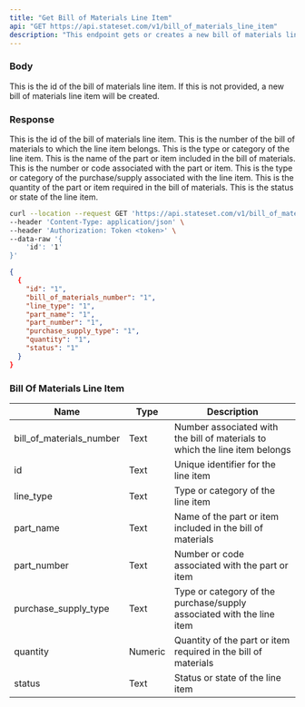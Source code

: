 ```yaml
---
title: "Get Bill of Materials Line Item"
api: "GET https://api.stateset.com/v1/bill_of_materials_line_item"
description: "This endpoint gets or creates a new bill of materials line item."
---
```


### Body

<ParamField body="id" type="string">
  This is the id of the bill of materials line item. If this is not provided, a new bill of materials line item will be created.
</ParamField>


### Response

<ResponseField name="id" type="string">
  This is the id of the bill of materials line item.
</ResponseField>

<ResponseField name="bill_of_materials_number" type="string">
  This is the number of the bill of materials to which the line item belongs.
</ResponseField>

<ResponseField name="line_type" type="string">
  This is the type or category of the line item.
</ResponseField>

<ResponseField name="part_name" type="string">
  This is the name of the part or item included in the bill of materials.
</ResponseField>

<ResponseField name="part_number" type="string">
  This is the number or code associated with the part or item.
</ResponseField> 

<ResponseField name="purchase_supply_type" type="string">
  This is the type or category of the purchase/supply associated with the line item.
</ResponseField>

<ResponseField name="quantity" type="number">
  This is the quantity of the part or item required in the bill of materials.
</ResponseField>

<ResponseField name="status" type="string">
  This is the status or state of the line item.
</ResponseField>

<RequestExample>

```bash cURL
curl --location --request GET 'https://api.stateset.com/v1/bill_of_materials_line_item' \
--header 'Content-Type: application/json' \
--header 'Authorization: Token <token>' \
--data-raw '{
    'id': '1'
}'
```

</RequestExample>

<ResponseExample>

```json Response
{
  {
    "id": "1",
    "bill_of_materials_number": "1",
    "line_type": "1",
    "part_name": "1",
    "part_number": "1",
    "purchase_supply_type": "1",
    "quantity": "1",
    "status": "1"
  }
}
```

</ResponseExample>




### Bill Of Materials Line Item

| Name                        | Type    | Description                                                                 |
| --------------------------- | ------- | --------------------------------------------------------------------------- |
| bill\_of\_materials\_number | Text    | Number associated with the bill of materials to which the line item belongs |
| id                          | Text    | Unique identifier for the line item                                         |
| line\_type                  | Text    | Type or category of the line item                                           |
| part\_name                  | Text    | Name of the part or item included in the bill of materials                  |
| part\_number                | Text    | Number or code associated with the part or item                             |
| purchase\_supply\_type      | Text    | Type or category of the purchase/supply associated with the line item       |
| quantity                    | Numeric | Quantity of the part or item required in the bill of materials              |
| status                      | Text    | Status or state of the line item                                            |
